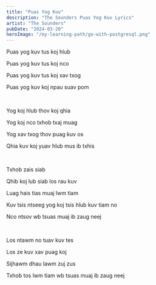 ```yaml
---
title: "Puas Yog Kuv"
description: "The Sounders Puas Yog Kuv Lyrics"
artist: "The Sounders"
pubDate: "2024-03-20"
heroImage: "/my-learning-path/go-with-postgresql.png"
---
```


Puas yog kuv tus koj hlub

Puas yog kuv tus koj nco

Puas yog kuv tus koj xav txog

Puas yog kuv koj npau suav pom

<br />

Yog koj hlub thov koj qhia

Yog koj nco txhob txaj muag

Yog xav txog thov puag kuv os

Qhia kuv koj yuav hlub mus ib txhis

<br />

Txhob zais siab

Qhib koj lub siab los rau kuv

Luag hais tias muaj lwm tiam

Kuv tsis ntseeg yog koj tsis hlub kuv tiam no

Nco ntsov wb tsuas muaj ib zaug neej

<br />

Los ntawm no tuav kuv tes

Los ze kuv xav puag koj

Sijhawm dhau lawm zuj zus

Txhob tos lwm tiam wb tsuas muaj ib zaug neej
